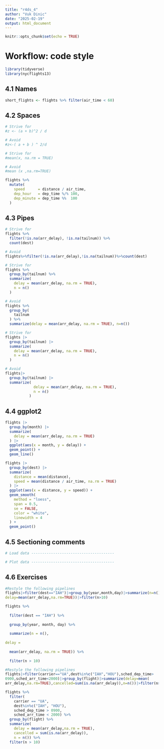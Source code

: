 ---
title: "r4ds_4"
author: "Vuk Dinic"
date: "2025-02-19"
output: html_document
---

```{r setup, include=FALSE}
knitr::opts_chunk$set(echo = TRUE)
```

# Workflow: code style
```{r}
library(tidyverse)
library(nycflights13)
```

## 4.1 Names
```{r}
short_flights <- flights %>% filter(air_time < 60)
```

## 4.2 Spaces
```{r}
# Strive for
#z <- (a + b)^2 / d

# Avoid
#z<-( a + b ) ^ 2/d
```

```{r}
# Strive for
#mean(x, na.rm = TRUE)

# Avoid
#mean (x ,na.rm=TRUE)
```

```{r}
flights %>%
  mutate(
    speed      = distance / air_time,
    dep_hour   = dep_time %/% 100,
    dep_minute = dep_time %%  100
  )
```


## 4.3 Pipes
```{r}
# Strive for
flights %>% 
  filter(!is.na(arr_delay), !is.na(tailnum)) %>% 
  count(dest)

```
```{r}
# Avoid
flights%>%filter(!is.na(arr_delay),!is.na(tailnum))%>%count(dest)
```
```{r}
# Strive for
flights %>% 
  group_by(tailnum) %>% 
  summarize(
    delay = mean(arr_delay, na.rm = TRUE),
    n = n()
  )
```
```{r}
# Avoid
flights %>% 
  group_by(
    tailnum
  ) %>% 
  summarize(delay = mean(arr_delay, na.rm = TRUE), n=n())
```
```{r}
# Strive for 
flights |>  
  group_by(tailnum) |> 
  summarize(
    delay = mean(arr_delay, na.rm = TRUE),
    n = n()
  )
```

```{r}
# Avoid
flights|>
  group_by(tailnum) |> 
  summarize(
             delay = mean(arr_delay, na.rm = TRUE), 
             n = n()
           )

```

## 4.4 ggplot2
```{r}
flights |> 
  group_by(month) |> 
  summarize(
    delay = mean(arr_delay, na.rm = TRUE)
  ) |> 
  ggplot(aes(x = month, y = delay)) +
  geom_point() + 
  geom_line()
```
```{r}
flights |> 
  group_by(dest) |> 
  summarize(
    distance = mean(distance),
    speed = mean(distance / air_time, na.rm = TRUE)
  ) |> 
  ggplot(aes(x = distance, y = speed)) +
  geom_smooth(
    method = "loess",
    span = 0.5,
    se = FALSE, 
    color = "white", 
    linewidth = 4
  ) +
  geom_point()
```

## 4.5 Sectioning comments
```{r}
# Load data --------------------------------------

# Plot data --------------------------------------
```
## 4.6 Exercises
```{r}
#Restyle the following pipelines
flights|>filter(dest=="IAH")|>group_by(year,month,day)|>summarize(n=n(),
delay=mean(arr_delay,na.rm=TRUE))|>filter(n>10)
```
```{r}
flights %>% 
  
  filter(dest == "IAH") %>% 
  
  group_by(year, month, day) %>% 
  
  summarize(n = n(),
            
delay =
  
  mean(arr_delay, na.rm = TRUE)) %>% 
  
  filter(n > 10)
```

```{r}
#Restyle the following pipelines
flights|>filter(carrier=="UA",dest%in%c("IAH","HOU"),sched_dep_time>
0900,sched_arr_time<2000)|>group_by(flight)|>summarize(delay=mean(
arr_delay,na.rm=TRUE),cancelled=sum(is.na(arr_delay)),n=n())|>filter(n>10)
```
```{r}
flights %>% 
  filter(
    carrier == "UA",
    dest%in%c("IAH", "HOU"),
    sched_dep_time > 0900,
    sched_arr_time < 2000) %>% 
  group_by(flight) %>% 
  summarize(
    delay = mean(arr_delay,na.rm = TRUE),
    cancelled = sum(is.na(arr_delay)),
    n = n()) %>% 
  filter(n > 10)
```


